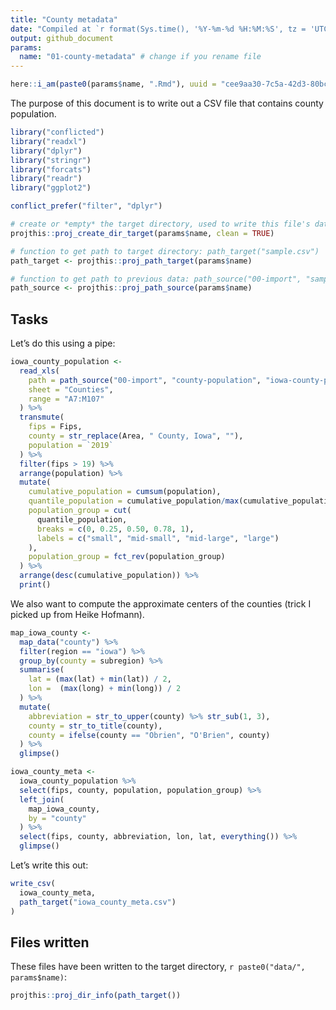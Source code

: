 ```yaml
---
title: "County metadata"
date: "Compiled at `r format(Sys.time(), '%Y-%m-%d %H:%M:%S', tz = 'UTC')` UTC"
output: github_document
params:
  name: "01-county-metadata" # change if you rename file
---
```


```r
here::i_am(paste0(params$name, ".Rmd"), uuid = "cee9aa30-7c5a-42d3-80bc-621c4467656f")
```

The purpose of this document is to write out a CSV file that contains county population.

```r
library("conflicted")
library("readxl")
library("dplyr")
library("stringr")
library("forcats")
library("readr")
library("ggplot2")

conflict_prefer("filter", "dplyr")
```

```r
# create or *empty* the target directory, used to write this file's data: 
projthis::proj_create_dir_target(params$name, clean = TRUE)

# function to get path to target directory: path_target("sample.csv")
path_target <- projthis::proj_path_target(params$name)

# function to get path to previous data: path_source("00-import", "sample.csv")
path_source <- projthis::proj_path_source(params$name)
```

## Tasks

Let's do this using a pipe:

```r
iowa_county_population <-
  read_xls(
    path = path_source("00-import", "county-population", "iowa-county-population.xls"), 
    sheet = "Counties", 
    range = "A7:M107"
  ) %>%
  transmute(
    fips = Fips,
    county = str_replace(Area, " County, Iowa", ""),
    population = `2019`
  ) %>%
  filter(fips > 19) %>%
  arrange(population) %>%
  mutate(
    cumulative_population = cumsum(population),
    quantile_population = cumulative_population/max(cumulative_population),
    population_group = cut(
      quantile_population, 
      breaks = c(0, 0.25, 0.50, 0.78, 1),
      labels = c("small", "mid-small", "mid-large", "large")
    ),
    population_group = fct_rev(population_group)
  ) %>%
  arrange(desc(cumulative_population)) %>%
  print()
```

We also want to compute the approximate centers of the counties (trick I picked up from Heike Hofmann).

```r
map_iowa_county <-
  map_data("county") %>%
  filter(region == "iowa") %>%
  group_by(county = subregion) %>%
  summarise(
    lat = (max(lat) + min(lat)) / 2,
    lon =  (max(long) + min(long)) / 2
  ) %>%
  mutate(
    abbreviation = str_to_upper(county) %>% str_sub(1, 3),
    county = str_to_title(county),
    county = ifelse(county == "Obrien", "O'Brien", county)
  ) %>%
  glimpse()
```

```r
iowa_county_meta <-
  iowa_county_population %>%
  select(fips, county, population, population_group) %>%
  left_join(
    map_iowa_county, 
    by = "county"
  ) %>%
  select(fips, county, abbreviation, lon, lat, everything()) %>%
  glimpse()
```

Let's write this out:

```r
write_csv(
  iowa_county_meta,
  path_target("iowa_county_meta.csv")
)
```

## Files written

These files have been written to the target directory, ```r paste0("data/", params$name)```:

```r
projthis::proj_dir_info(path_target())
```
